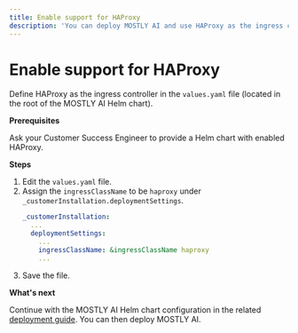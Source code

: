 ```yaml
---
title: Enable support for HAProxy
description: 'You can deploy MOSTLY AI and use HAProxy as the ingress controller in your Kubernetes cluster.'
---
```


# Enable support for HAProxy

Define HAProxy as the ingress controller in the `values.yaml` file (located in the root of the MOSTLY AI Helm chart).

**Prerequisites**

Ask your Customer Success Engineer to provide a Helm chart with enabled HAProxy.

**Steps**

1. Edit the `values.yaml` file.
2. Assign the `ingressClassName` to be `haproxy` under `_customerInstallation.deploymentSettings`.
    ```yaml filename="values.yaml" copy {5}
    _customerInstallation:
      ...
      deploymentSettings:
        ...
        ingressClassName: &ingressClassName haproxy
        ...
    ```
3. Save the file.

**What's next**

Continue with the MOSTLY AI Helm chart configuration in the related [deployment guide](../../deploy). You can then deploy MOSTLY AI.
